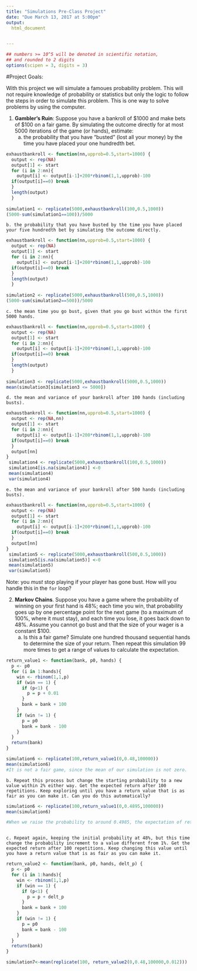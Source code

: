 ```yaml
---
title: "Simulations Pre-Class Project"
date: "Due March 13, 2017 at 5:00pm"
output:
  html_document


---
```


<style type="text/css">
.table {

    width: 80%;
    margin-left:10%; 
    margin-right:10%;
}
</style>
```r
## numbers >= 10^5 will be denoted in scientific notation,
## and rounded to 2 digits
options(scipen = 3, digits = 3)
```




#Project Goals:


With this project we will simulate a famoues probability problem. This will not require knowledge of probability or statistics but only the logic to follow the steps in order to simulate this problem. This is one way to solve problems by using the computer. 

 1. **Gambler's Ruin**: Suppose you have a bankroll of $1000 and make bets of $100 on a fair game. By simulating the outcome directly for at most 5000 iterations of the game (or hands), estimate:
    a. the probability that you have "busted" (lost all your money) by the time you have placed your one hundredth bet. 

```r
exhaustbankroll <- function(nn,upprob=0.5,start=1000) {
  output <- rep(NA)
  output[1] <- start
  for (i in 2:nn){
    output[i] <- output[i-1]+200*rbinom(1,1,upprob)-100
  if(output[i]==0) break
  }
  length(output)
  }
    
simulation1 <- replicate(5000,exhaustbankroll(100,0.5,1000))
(5000-sum(simulation1==100))/5000

```

    b. the probability that you have busted by the time you have placed your five hundredth bet by simulating the outcome directly. 
    
```r
exhaustbankroll <- function(nn,upprob=0.5,start=1000) {
  output <- rep(NA) 
  output[1] <- start
  for (i in 2:nn){
    output[i] <- output[i-1]+200*rbinom(1,1,upprob)-100
  if(output[i]==0) break
  }
  length(output)
  }
    
simulation2 <- replicate(5000,exhaustbankroll(500,0.5,1000))
(5000-sum(simulation2==500))/5000
```

    c. the mean time you go bust, given that you go bust within the first 5000 hands.
    
```r
exhaustbankroll <- function(nn,upprob=0.5,start=1000) {
  output <- rep(NA)
  output[1] <- start
  for (i in 2:nn){
    output[i] <- output[i-1]+200*rbinom(1,1,upprob)-100
  if(output[i]==0) break
  }
  length(output)
  }
    
simulation3 <- replicate(5000,exhaustbankroll(5000,0.5,1000))
mean(simulation3[simulation3 <= 5000])
```
    d. the mean and variance of your bankroll after 100 hands (including busts).
    
```r
exhaustbankroll <- function(nn,upprob=0.5,start=1000) {
  output <- rep(NA,nn)
  output[1] <- start
  for (i in 2:nn){
    output[i] <- output[i-1]+200*rbinom(1,1,upprob)-100
  if(output[i]==0) break
  }
  output[nn]
}
 simulation4 <- replicate(5000,exhaustbankroll(100,0.5,1000))
 simulation4[is.na(simulation4)] <-0
 mean(simulation4)
 var(simulation4)
```
    e. the mean and variance of your bankroll after 500 hands (including busts).
    
```r
exhaustbankroll <- function(nn,upprob=0.5,start=1000) {
  output <- rep(NA)
  output[1] <- start
  for (i in 2:nn){
    output[i] <- output[i-1]+200*rbinom(1,1,upprob)-100
  if(output[i]==0) break
  }
  output[nn]
}
 simulation5 <- replicate(5000,exhaustbankroll(500,0.5,1000))
 simulation5[is.na(simulation5)] <-0
 mean(simulation5)
 var(simulation5)
```
 
Note: you *must* stop playing if your player has gone bust. How will you handle this in the `for` loop?

2. **Markov Chains**. Suppose you have a game where the probability of winning on your first hand is 48%; each time you win, that probability goes up by one percentage point for the next game (to a maximum of 100%, where it must stay), and each time you lose, it goes back down to 48%. Assume you cannot go bust and that the size of your wager is a constant $100.
    a. Is this a fair game? Simulate one hundred thousand sequential hands to determine the size of your return. Then repeat this simulation 99 more times to get a range of values to calculate the expectation.


```r
return_value1 <- function(bank, p0, hands) {
  p <- p0
  for (i in 1:hands){
    win <- rbinom(1,1,p)
    if (win == 1) {
      if (p<1) {
        p = p + 0.01
      }
      bank = bank + 100
    }
    if (win != 1) {
      p = p0
      bank = bank - 100
    }
  }
  return(bank)
}

simulation6 <- replicate(100,return_value1(0,0.48,100000))
mean(simulation6)
#It is not a fair game, since the mean of our simulation is not zero.
```

    b. Repeat this process but change the starting probability to a new value within 2% either way. Get the expected return after 100 repetitions. Keep exploring until you have a return value that is as fair as you can make it. Can you do this automatically?
    
```r
simulation6 <- replicate(100,return_value1(0,0.4895,100000))
mean(simulation6)

#When we raise the probability to around 0.4985, the expectation of return is relatively near 0.



```
    



    c. Repeat again, keeping the initial probability at 48%, but this time change the probability increment to a value different from 1%. Get the expected return after 100 repetitions. Keep changing this value until you have a return value that is as fair as you can make it. 
    
```r
return_value2 <- function(bank, p0, hands, delt_p) {
  p <- p0
  for (i in 1:hands){
    win <- rbinom(1,1,p)
    if (win == 1) {
      if (p<1) {
        p = p + delt_p
      }
      bank = bank + 100
    }
    if (win != 1) {
      p = p0
      bank = bank - 100
    }
  }
  return(bank)
}

simulation7<-mean(replicate(100, return_value2(0,0.48,100000,0.012)))
```
